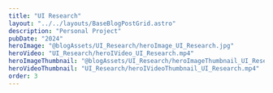 ```yaml
---
title: "UI Research"
layout: "../../layouts/BaseBlogPostGrid.astro"
description: "Personal Project"
pubDate: "2024"
heroImage: "@blogAssets/UI_Research/heroImage_UI_Research.jpg"
heroVideo: "UI_Research/heroIVideo_UI_Research.mp4"
heroImageThumbnail: "@blogAssets/UI_Research/heroImageThumbnail_UI_Research.png"
heroVideoThumbnail: "UI_Research/heroIVideoThumbnail_UI_Research.mp4"
order: 3
---
```



<BaseBlogHeadTile
  index="1"
  title={frontmatter.title}
  date={frontmatter.pubDate}
  text="In my spare time, I try to explore buttons and icons animation. I want the animation not to demolish the usability and only emphasize the character of the graphics."
  gridPosition="1/1/1/3"
/>

<BaseBlogVideo
  src="UI_Research/UI_Bar_01_2.mp4"
  index={2}
  gridPosition="2/1/2/1"
/>

<BaseBlogVideo
  src="UI_Research/UI_Bar_01_3.mp4"
  index={2}
  gridPosition="2/2/2/4"
  aspectRatio="2/1"
/>

<BaseBlogVideo
  src="UI_Research/Icon_Mail.mp4"
  index={2}
  gridPosition="1/3/1/3"
  aspectRatio="1/1"
/>

<BaseBlogVideo
  src="UI_Research/Delivery_2.mp4"
  index={2}
  gridPosition="3/1/3/2"
  aspectRatio="1/1"
/>
